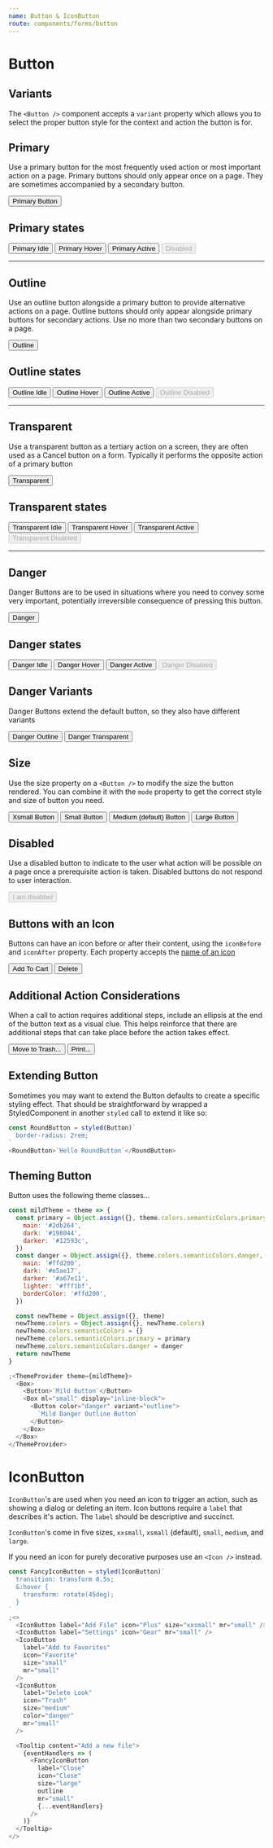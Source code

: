 ```yaml
---
name: Button & IconButton
route: components/forms/button
---
```



# Button

<ComponentDetail
  of="Button"
  status="experimental"
  figma="file/Dirjx0RKbOOrLacqHq61By/Button-%26-Links?node-id=914%3A981&viewport=1741%2C951%2C1"
/>

## Variants

The `<Button />` component accepts a `variant` property which allows you to select the proper button style for the context and action the button is for.

## Primary

Use a primary button for the most frequently used action or most important action on a page. Primary buttons should only appear once on a page. They are sometimes accompanied by a secondary button.

<Playground>
  <Button>Primary Button</Button>
</Playground>

## Primary states

<Playground>
  <Button mr="xsmall">Primary Idle</Button>
  <Button mr="xsmall" className="hover">
    Primary Hover
  </Button>
  <Button mr="xsmall" className="active">
    Primary Active
  </Button>
  <Button disabled>Disabled</Button>
</Playground>

---

## Outline

Use an outline button alongside a primary button to provide alternative actions on a page. Outline buttons should only appear alongside primary buttons for secondary actions. Use no more than two secondary buttons on a page.

<Playground>
  <Button variant="outline">Outline</Button>
</Playground>

## Outline states

<Playground>
  <Button mr="xsmall" variant="outline">
    Outline Idle
  </Button>
  <Button mr="xsmall" variant="outline" className="hover">
    Outline Hover
  </Button>
  <Button mr="xsmall" variant="outline" className="active">
    Outline Active
  </Button>
  <Button variant="outline" disabled>
    Outline Disabled
  </Button>
</Playground>

---

## Transparent

Use a transparent button as a tertiary action on a screen, they are often used as a Cancel button on a form. Typically it performs the opposite action of a primary button

<Playground>
  <Button variant="transparent">Transparent</Button>
</Playground>

## Transparent states

<Playground>
  <Button mr="xsmall" variant="transparent">
    Transparent Idle
  </Button>
  <Button mr="xsmall" variant="transparent" className="hover">
    Transparent Hover
  </Button>
  <Button mr="xsmall" variant="transparent" className="active">
    Transparent Active
  </Button>
  <Button variant="transparent" disabled>
    Transparent Disabled
  </Button>
</Playground>

---

## Danger

Danger Buttons are to be used in situations where you need to convey some very important, potentially irreversible consequence of pressing this button.

<Playground>
  <Button color="danger">Danger</Button>
</Playground>

## Danger states

<Playground>
  <Button mr="xsmall" color="danger">
    Danger Idle
  </Button>
  <Button mr="xsmall" color="danger" className="hover">
    Danger Hover
  </Button>
  <Button mr="xsmall" color="danger" className="active">
    Danger Active
  </Button>
  <Button color="danger" disabled>
    Danger Disabled
  </Button>
</Playground>

## Danger Variants

Danger Buttons extend the default button, so they also have different variants

<Playground>
  <Button mr="xsmall" color="danger" variant="outline">
    Danger Outline
  </Button>
  <Button color="danger" variant="transparent">
    Danger Transparent
  </Button>
</Playground>

## Size

Use the size property on a `<Button />` to modify the size the button rendered. You can combine it with the `mode` property to get the correct style and size of button you need.

<Playground>
  <Button size="xsmall" mr="xsmall">
    Xsmall Button
  </Button>
  <Button size="small" mr="xsmall">
    Small Button
  </Button>
  <Button mr="xsmall">Medium (default) Button</Button>
  <Button size="large">Large Button</Button>
</Playground>

## Disabled

Use a disabled button to indicate to the user what action will be possible on a page once a prerequisite action is taken. Disabled buttons do not respond to user interaction.

<Playground>
  <Button disabled>I am disabled</Button>
</Playground>

## Buttons with an Icon

Buttons can have an icon before or after their content, using the `iconBefore` and `iconAfter` property. Each property accepts the [name of an icon](/#!/Icons)

<Playground>
  <Button iconBefore="CircleAdd" mr="large">
    Add To Cart
  </Button>
  <Button iconAfter="Trash" color="danger">
    Delete
  </Button>
</Playground>

## Additional Action Considerations

When a call to action requires additional steps, include an ellipsis at the end of the button text as a visual clue. This helps reinforce that there are additional steps that can take place before the action takes effect.

<Playground>
  <List>
    <ListItem>
      <Button color="danger">Move to Trash...</Button>
    </ListItem>
    <ListItem>
      <Button>Print...</Button>
    </ListItem>
  </List>
</Playground>

## Extending Button

Sometimes you may want to extend the Button defaults to create a specific styling effect. That should be straightforward by wrapped a StyledComponent in another `styled` call to extend it like so:

<RoundBtn />

```js
const RoundButton = styled(Button)`
  border-radius: 2rem;
`
<RoundButton>`Hello RoundButton`</RoundButton>
```

## Theming Button

Button uses the following theme classes...

<ThemingButton />

```js
const mildTheme = theme => {
  const primary = Object.assign({}, theme.colors.semanticColors.primary, {
    main: '#2db264',
    dark: '#198044',
    darker: '#12593c',
  })
  const danger = Object.assign({}, theme.colors.semanticColors.danger, {
    main: '#ffd200',
    dark: '#e5ae17',
    darker: '#a67e11',
    lighter: '#fff1bf',
    borderColor: '#ffd200',
  })

  const newTheme = Object.assign({}, theme)
  newTheme.colors = Object.assign({}, newTheme.colors)
  newTheme.colors.semanticColors = {}
  newTheme.colors.semanticColors.primary = primary
  newTheme.colors.semanticColors.danger = danger
  return newTheme
}

;<ThemeProvider theme={mildTheme}>
  <Box>
    <Button>`Mild Button`</Button>
    <Box ml="small" display="inline-block">
      <Button color="danger" variant="outline">
        `Mild Danger Outline Button`
      </Button>
    </Box>
  </Box>
</ThemeProvider>
```

<ComponentDetail of="IconButton" />

# IconButton

`IconButton`'s are used when you need an icon to trigger an action, such as showing a dialog or deleting an item. Icon buttons require a `label` that describes it's action. The `label` should be descriptive and succinct.

`IconButton`'s come in five sizes, `xxsmall`, `xsmall` (default), `small`, `medium`, and `large`.

If you need an icon for purely decorative purposes use an `<Icon />` instead.

<FancyIconBtn />

```js
const FancyIconButton = styled(IconButton)`
  transition: transform 0.5s;
  &:hover {
    transform: rotate(45deg);
  }
`
;<>
  <IconButton label="Add File" icon="Plus" size="xxsmall" mr="small" />
  <IconButton label="Settings" icon="Gear" mr="small" />
  <IconButton
    label="Add to Favorites"
    icon="Favorite"
    size="small"
    mr="small"
  />
  <IconButton
    label="Delete Look"
    icon="Trash"
    size="medium"
    color="danger"
    mr="small"
  />

  <Tooltip content="Add a new file">
    {eventHandlers => (
      <FancyIconButton
        label="Close"
        icon="Close"
        size="large"
        outline
        mr="small"
        {...eventHandlers}
      />
    )}
  </Tooltip>
</>
```
